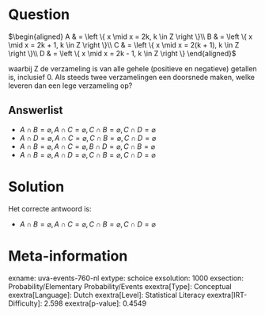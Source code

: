 Question
========

$\begin{aligned} A & = \left \{ x \mid x = 2k, k \in Z \right
\}\\ B & = \left \{ x \mid x = 2k + 1, k \in Z \right \}\\ C
& = \left \{ x \mid x = 2(k + 1), k \in Z \right \}\\ D & =
\left \{ x \mid x = 2k - 1, k \in Z \right \} \end{aligned}$

waarbij Z de verzameling is van alle gehele (positieve en negatieve)
getallen is, inclusief 0. Als steeds twee verzamelingen een doorsnede
maken, welke leveren dan een lege verzameling op?

Answerlist
----------

* $A \cap B = \varnothing, A \cap C = \varnothing, C \cap B = \varnothing, C \cap D = \varnothing$
* $A \cap D = \varnothing, A \cap C = \varnothing, C \cap B = \varnothing, C \cap D = \varnothing$
* $A \cap B = \varnothing, A \cap C = \varnothing, B \cap D = \varnothing, C \cap B = \varnothing$
* $A \cap B = \varnothing, A \cap D = \varnothing, C \cap B = \varnothing, C \cap D = \varnothing$

Solution
========

Het correcte antwoord is: 

* $A \cap B = \varnothing, A \cap C = \varnothing, C \cap B = \varnothing, C \cap D = \varnothing$

Meta-information
================
exname: uva-events-760-nl
extype: schoice
exsolution: 1000
exsection: Probability/Elementary Probability/Events
exextra[Type]: Conceptual
exextra[Language]: Dutch
exextra[Level]: Statistical Literacy
exextra[IRT-Difficulty]: 2.598
exextra[p-value]: 0.4549
